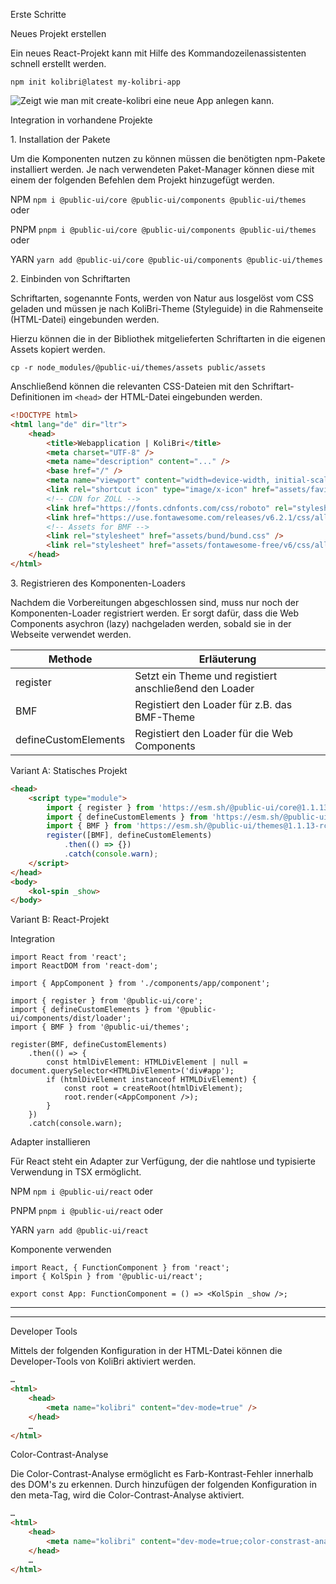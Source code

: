 
<Meta title="Get Started/Erste Schritte" id="get-started" />

<kol-heading _level="1">Erste Schritte</kol-heading>

<kol-heading _level="2">Neues Projekt erstellen</kol-heading>

Ein neues React-Projekt kann mit Hilfe des Kommandozeilenassistenten schnell erstellt werden.

```
npm init kolibri@latest my-kolibri-app
```

<img
	src="https://raw.githubusercontent.com/public-ui/.github/main/profile/create-kolibri.gif"
	alt="Zeigt wie man mit create-kolibri eine neue App anlegen kann."
/>

<kol-heading _level="2">Integration in vorhandene Projekte</kol-heading>

<kol-heading _level="3">1. Installation der Pakete</kol-heading>

Um die Komponenten nutzen zu können müssen die benötigten npm-Pakete installiert werden.
Je nach verwendeten Paket-Manager können diese mit einem der folgenden Befehlen dem Projekt hinzugefügt werden.

NPM `npm i @public-ui/core @public-ui/components @public-ui/themes` oder

PNPM `pnpm i @public-ui/core @public-ui/components @public-ui/themes` oder

YARN `yarn add @public-ui/core @public-ui/components @public-ui/themes`

<kol-heading _level="3">2. Einbinden von Schriftarten</kol-heading>

Schriftarten, sogenannte Fonts, werden von Natur aus losgelöst vom CSS geladen und müssen je nach KoliBri-Theme (Styleguide) in die Rahmenseite (HTML-Datei) eingebunden werden.

Hierzu können die in der Bibliothek mitgelieferten Schriftarten in die eigenen Assets kopiert werden.

`cp -r node_modules/@public-ui/themes/assets public/assets`

Anschließend können die relevanten CSS-Dateien mit den Schriftart-Definitionen im `<head>` der HTML-Datei eingebunden werden.

```html
<!DOCTYPE html>
<html lang="de" dir="ltr">
	<head>
		<title>Webapplication | KoliBri</title>
		<meta charset="UTF-8" />
		<meta name="description" content="..." />
		<base href="/" />
		<meta name="viewport" content="width=device-width, initial-scale=1" />
		<link rel="shortcut icon" type="image/x-icon" href="assets/favicon.ico" />
		<!-- CDN for ZOLL -->
		<link href="https://fonts.cdnfonts.com/css/roboto" rel="stylesheet" />
		<link href="https://use.fontawesome.com/releases/v6.2.1/css/all.css" rel="stylesheet" />
		<!-- Assets for BMF -->
		<link rel="stylesheet" href="assets/bund/bund.css" />
		<link rel="stylesheet" href="assets/fontawesome-free/v6/css/all.min.css" />
	</head>
</html>
```

<kol-heading _level="3">3. Registrieren des Komponenten-Loaders</kol-heading>

Nachdem die Vorbereitungen abgeschlossen sind, muss nur noch der Komponenten-Loader registriert werden.
Er sorgt dafür, dass die Web Components asychron (lazy) nachgeladen werden, sobald sie in der Webseite verwendet werden.

| Methode              | Erläuterung                                            |
| -------------------- | ------------------------------------------------------ |
| register             | Setzt ein Theme und registiert anschließend den Loader |
| BMF                  | Registiert den Loader für z.B. das BMF-Theme           |
| defineCustomElements | Registiert den Loader für die Web Components           |

<kol-heading _level="4">Variant A: Statisches Projekt</kol-heading>

```html
<head>
	<script type="module">
		import { register } from 'https://esm.sh/@public-ui/core@1.1.13-rc.0';
		import { defineCustomElements } from 'https://esm.sh/@public-ui/components@1.1.13-rc.0/dist/loader';
		import { BMF } from 'https://esm.sh/@public-ui/themes@1.1.13-rc.0';
		register([BMF], defineCustomElements)
			.then(() => {})
			.catch(console.warn);
	</script>
</head>
<body>
	<kol-spin _show>
</body>
```

<kol-heading _level="4">Variant B: React-Projekt</kol-heading>

<kol-heading _level="5">Integration</kol-heading>

```tsx
import React from 'react';
import ReactDOM from 'react-dom';

import { AppComponent } from './components/app/component';

import { register } from '@public-ui/core';
import { defineCustomElements } from '@public-ui/components/dist/loader';
import { BMF } from '@public-ui/themes';

register(BMF, defineCustomElements)
	.then(() => {
		const htmlDivElement: HTMLDivElement | null = document.querySelector<HTMLDivElement>('div#app');
		if (htmlDivElement instanceof HTMLDivElement) {
			const root = createRoot(htmlDivElement);
			root.render(<AppComponent />);
		}
	})
	.catch(console.warn);
```

<kol-heading _level="5">Adapter installieren</kol-heading>

Für React steht ein Adapter zur Verfügung, der die nahtlose und typisierte Verwendung in TSX ermöglicht.

NPM `npm i @public-ui/react` oder

PNPM `pnpm i @public-ui/react` oder

YARN `yarn add @public-ui/react`

<kol-heading _level="5">Komponente verwenden</kol-heading>

```tsx
import React, { FunctionComponent } from 'react';
import { KolSpin } from '@public-ui/react';

export const App: FunctionComponent = () => <KolSpin _show />;
```

<hr />
<hr />

<kol-heading _level="2">Developer Tools</kol-heading>

Mittels der folgenden Konfiguration in der HTML-Datei können die Developer-Tools von KoliBri aktiviert werden.

```html
…
<html>
	<head>
		<meta name="kolibri" content="dev-mode=true" />
	</head>
	…
</html>
```

<kol-heading _level="3">Color-Contrast-Analyse</kol-heading>

Die Color-Contrast-Analyse ermöglicht es Farb-Kontrast-Fehler innerhalb des DOM's zu erkennen. Durch hinzufügen der folgenden Konfiguration in den meta-Tag, wird die Color-Contrast-Analyse aktiviert.

```html
…
<html>
	<head>
		<meta name="kolibri" content="dev-mode=true;color-constrast-analysis=true" />
	</head>
	…
</html>
```
